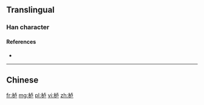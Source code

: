 {{also|櫨}}
==Translingual==

===Han character===
{{Han char|rn=75|rad=木|as=05|sn=9|four=|canj=木卜尸 (DYS)|ids=⿰[[木]][[卢]]}}

====References====
* {{Han ref|kx=0521.121|hdz=21181.040|uh=680C|ud=26636}}

----

==Chinese==
{{zh-see|櫨}}

[[fr:栌]]
[[mg:栌]]
[[pl:栌]]
[[vi:栌]]
[[zh:栌]]